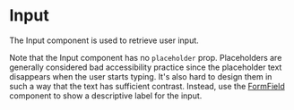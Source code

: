 
<Meta of={stories} />

# Input

The Input component is used to retrieve user input.

Note that the Input component has no `placeholder` prop. Placeholders are
generally considered bad accessibility practice since the placeholder text
disappears when the user starts typing. It's also hard to design them in such a
way that the text has sufficient contrast. Instead, use the
[FormField](?path=/story/components-form-field--with-input) component to show a
descriptive label for the input.

<Primary />
<Controls />
